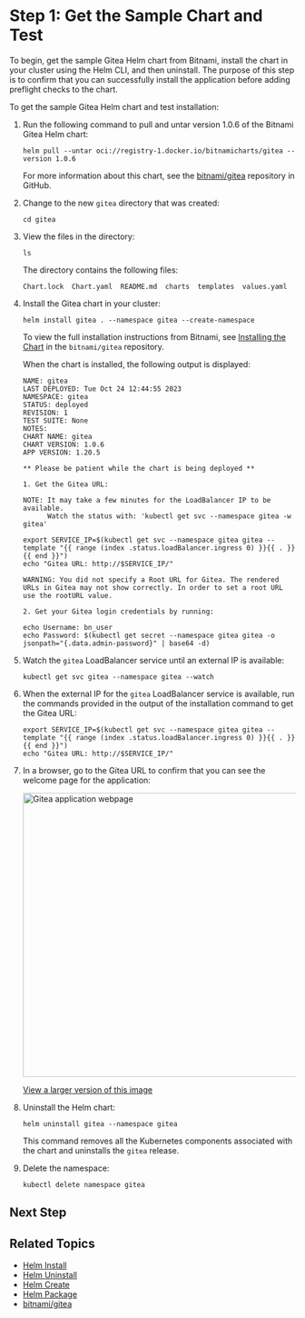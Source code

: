 # Step 1: Get the Sample Chart and Test

To begin, get the sample Gitea Helm chart from Bitnami, install the chart in your cluster using the Helm CLI, and then uninstall. The purpose of this step is to confirm that you can successfully install the application before adding preflight checks to the chart.

To get the sample Gitea Helm chart and test installation:

1. Run the following command to pull and untar version 1.0.6 of the Bitnami Gitea Helm chart:

   ```
   helm pull --untar oci://registry-1.docker.io/bitnamicharts/gitea --version 1.0.6
   ```
   For more information about this chart, see the [bitnami/gitea](https://github.com/bitnami/charts/tree/main/bitnami/gitea) repository in GitHub.

1. Change to the new `gitea` directory that was created:
   ```
   cd gitea
   ```
1. View the files in the directory:   
   ```
   ls
   ```
   The directory contains the following files:
   ```
   Chart.lock  Chart.yaml  README.md  charts  templates  values.yaml
   ```
1. Install the Gitea chart in your cluster:

   ```
   helm install gitea . --namespace gitea --create-namespace
   ```
   To view the full installation instructions from Bitnami, see [Installing the Chart](https://github.com/bitnami/charts/blob/main/bitnami/gitea/README.md#installing-the-chart) in the `bitnami/gitea` repository.

   When the chart is installed, the following output is displayed:

   ```
   NAME: gitea
   LAST DEPLOYED: Tue Oct 24 12:44:55 2023
   NAMESPACE: gitea
   STATUS: deployed
   REVISION: 1
   TEST SUITE: None
   NOTES:
   CHART NAME: gitea
   CHART VERSION: 1.0.6
   APP VERSION: 1.20.5

   ** Please be patient while the chart is being deployed **

   1. Get the Gitea URL:

   NOTE: It may take a few minutes for the LoadBalancer IP to be available.
         Watch the status with: 'kubectl get svc --namespace gitea -w gitea'

   export SERVICE_IP=$(kubectl get svc --namespace gitea gitea --template "{{ range (index .status.loadBalancer.ingress 0) }}{{ . }}{{ end }}")
   echo "Gitea URL: http://$SERVICE_IP/"

   WARNING: You did not specify a Root URL for Gitea. The rendered URLs in Gitea may not show correctly. In order to set a root URL use the rootURL value.

   2. Get your Gitea login credentials by running:

   echo Username: bn_user
   echo Password: $(kubectl get secret --namespace gitea gitea -o jsonpath="{.data.admin-password}" | base64 -d)
   ```

1. Watch the `gitea` LoadBalancer service until an external IP is available:

   ```
   kubectl get svc gitea --namespace gitea --watch
   ```

1. When the external IP for the `gitea` LoadBalancer service is available, run the commands provided in the output of the installation command to get the Gitea URL:

   ```
   export SERVICE_IP=$(kubectl get svc --namespace gitea gitea --template "{{ range (index .status.loadBalancer.ingress 0) }}{{ . }}{{ end }}")
   echo "Gitea URL: http://$SERVICE_IP/"
   ```

1. In a browser, go to the Gitea URL to confirm that you can see the welcome page for the application:

   <img alt="Gitea application webpage" src="/images/gitea-app.png" width="500px"/>

   [View a larger version of this image](/images/gitea-app.png)

1. Uninstall the Helm chart:

   ```
   helm uninstall gitea --namespace gitea
   ```
   This command removes all the Kubernetes components associated with the chart and uninstalls the `gitea` release.

1. Delete the namespace:

   ```
   kubectl delete namespace gitea
   ```

## Next Step

## Related Topics

* [Helm Install](https://helm.sh/docs/helm/helm_install/)
* [Helm Uninstall](https://helm.sh/docs/helm/helm_uninstall/)
* [Helm Create](https://helm.sh/docs/helm/helm_create/)
* [Helm Package](https://helm.sh/docs/helm/helm_package/)
* [bitnami/gitea](https://github.com/bitnami/charts/blob/main/bitnami/gitea)